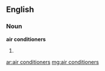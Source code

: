 ==English==

===Noun===
'''air conditioners'''

# {{plural of|[[air conditioner]]}}

[[ar:air conditioners]]
[[mg:air conditioners]]